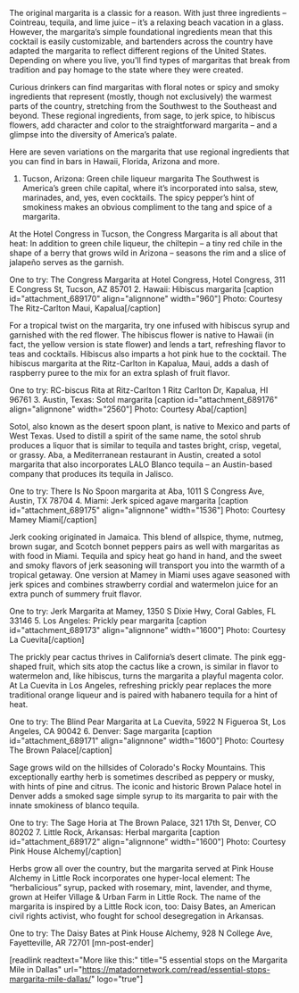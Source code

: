 The original margarita is a classic for a reason. With just three ingredients – Cointreau, tequila, and lime juice – it’s a relaxing beach vacation in a glass. However, the margarita’s simple foundational ingredients mean that this cocktail is easily customizable, and bartenders across the country have adapted the margarita to reflect different regions of the United States. Depending on where you live, you'll find types of margaritas that break from tradition and pay homage to the state where they were created.

Curious drinkers can find margaritas with floral notes or spicy and smoky ingredients that represent (mostly, though not exclusively) the warmest parts of the country, stretching from the Southwest to the Southeast and beyond. These regional ingredients, from sage, to jerk spice, to hibiscus flowers, add character and color to the straightforward margarita – and a glimpse into the diversity of America’s palate.

Here are seven variations on the margarita that use regional ingredients that you can find in bars in Hawaii, Florida, Arizona and more.
1. Tucson, Arizona: Green chile liqueur margarita
The Southwest is America’s green chile capital, where it’s incorporated into salsa, stew, marinades, and, yes, even cocktails. The spicy pepper’s hint of smokiness makes an obvious compliment to the tang and spice of a margarita.

At the Hotel Congress in Tucson, the Congress Margarita is all about that heat: In addition to green chile liqueur, the chiltepin – a tiny red chile in the shape of a berry that grows wild in Arizona – seasons the rim and a slice of jalapeño serves as the garnish.

One to try: The Congress Margarita at Hotel Congress, Hotel Congress, 311 E Congress St, Tucson, AZ 85701 
2. Hawaii: Hibiscus margarita
[caption id="attachment_689170" align="alignnone" width="960"] Photo: Courtesy The Ritz-Carlton Maui, Kapalua[/caption]

For a tropical twist on the margarita, try one infused with hibiscus syrup and garnished with the red flower. The hibiscus flower is native to Hawaii (in fact, the yellow version is state flower) and lends a tart, refreshing flavor to teas and cocktails. Hibiscus also imparts a hot pink hue to the cocktail. The hibiscus margarita at the Ritz-Carlton in Kapalua, Maui, adds a dash of raspberry puree to the mix for an extra splash of fruit flavor.

One to try: RC-biscus Rita at Ritz-Carlton 1 Ritz Carlton Dr, Kapalua, HI 96761
3. Austin, Texas: Sotol margarita
[caption id="attachment_689176" align="alignnone" width="2560"] Photo: Courtesy Aba[/caption]

Sotol, also known as the desert spoon plant, is native to Mexico and parts of West Texas. Used to distill a spirit of the same name, the sotol shrub produces a liquor that is similar to tequila and tastes bright, crisp, vegetal, or grassy. Aba, a Mediterranean restaurant in Austin, created a sotol margarita that also incorporates LALO Blanco tequila – an Austin-based company that produces its tequila in Jalisco.

One to try: There Is No Spoon margarita at Aba, 1011 S Congress Ave, Austin, TX 78704
4. Miami: Jerk spiced agave margarita
[caption id="attachment_689175" align="alignnone" width="1536"] Photo: Courtesy Mamey Miami[/caption]

Jerk cooking originated in Jamaica. This blend of allspice, thyme, nutmeg, brown sugar, and Scotch bonnet peppers pairs as well with margaritas as with food in Miami. Tequila and spicy heat go hand in hand, and the sweet and smoky flavors of jerk seasoning will transport you into the warmth of a tropical getaway. One version at Mamey in Miami uses agave seasoned with jerk spices and combines strawberry cordial and watermelon juice for an extra punch of summery fruit flavor.

One to try: Jerk Margarita at Mamey, 1350 S Dixie Hwy, Coral Gables, FL 33146
5. Los Angeles: Prickly pear margarita
[caption id="attachment_689173" align="alignnone" width="1600"] Photo: Courtesy La Cuevita[/caption]

The prickly pear cactus thrives in California’s desert climate. The pink egg-shaped fruit, which sits atop the cactus like a crown, is similar in flavor to watermelon and, like hibiscus, turns the margarita a playful magenta color. At La Cuevita in Los Angeles, refreshing prickly pear replaces the more traditional orange liqueur and is paired with habanero tequila for a hint of heat.

One to try: The Blind Pear Margarita at La Cuevita, 5922 N Figueroa St, Los Angeles, CA 90042
6. Denver: Sage margarita
[caption id="attachment_689171" align="alignnone" width="1600"] Photo: Courtesy The Brown Palace[/caption]

Sage grows wild on the hillsides of Colorado's Rocky Mountains. This exceptionally earthy herb is sometimes described as peppery or musky, with hints of pine and citrus. The iconic and historic Brown Palace hotel in Denver adds a smoked sage simple syrup to its margarita to pair with the innate smokiness of blanco tequila.

One to try: The Sage Horia at The Brown Palace, 321 17th St, Denver, CO 80202
7. Little Rock, Arkansas: Herbal margarita
[caption id="attachment_689172" align="alignnone" width="1600"] Photo: Courtesy Pink House Alchemy[/caption]

Herbs grow all over the country, but the margarita served at Pink House Alchemy in Little Rock incorporates one hyper-local element: The “herbalicious” syrup, packed with rosemary, mint, lavender, and thyme, grown at Heifer Village &amp; Urban Farm in Little Rock. The name of the margarita is inspired by a Little Rock icon, too: Daisy Bates, an American civil rights activist, who fought for school desegregation in Arkansas.

One to try: The Daisy Bates at Pink House Alchemy, 928 N College Ave, Fayetteville, AR 72701 [mn-post-ender]

[readlink readtext="More like this:" title="5 essential stops on the Margarita Mile in Dallas" url="https://matadornetwork.com/read/essential-stops-margarita-mile-dallas/" logo="true"]